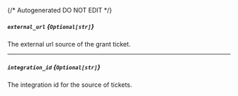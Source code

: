 {/* Autogenerated DO NOT EDIT  */}
##### `external_url` *{`Optional[str]`}*
The external url source of the grant ticket.

---
##### `integration_id` *{`Optional[str]`}*
The integration id for the source of tickets.


